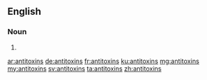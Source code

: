 ==English==

===Noun===
{{head|en}}

# {{plural of|antitoxin}}

[[ar:antitoxins]]
[[de:antitoxins]]
[[fr:antitoxins]]
[[ku:antitoxins]]
[[mg:antitoxins]]
[[my:antitoxins]]
[[sv:antitoxins]]
[[ta:antitoxins]]
[[zh:antitoxins]]